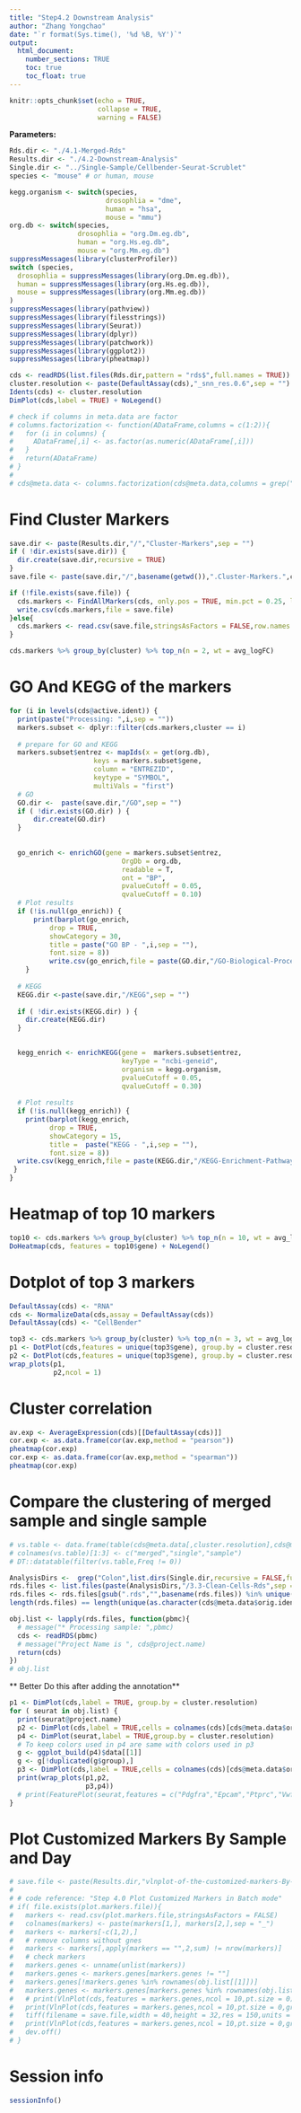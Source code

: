 ```yaml
---
title: "Step4.2 Downstream Analysis"
author: "Zhang Yongchao"
date: "`r format(Sys.time(), '%d %B, %Y')`"
output: 
  html_document:
    number_sections: TRUE
    toc: true
    toc_float: true
---
```


```r
knitr::opts_chunk$set(echo = TRUE,
                      collapse = TRUE,
                      warning = FALSE)
```

**Parameters:**

```r
Rds.dir <- "./4.1-Merged-Rds"
Results.dir <- "./4.2-Downstream-Analysis"
Single.dir <- "../Single-Sample/Cellbender-Seurat-Scrublet"
species <- "mouse" # or human, mouse
```


```r
kegg.organism <- switch(species,
                        drosophlia = "dme",
                        human = "hsa",
                        mouse = "mmu")
org.db <- switch(species,
                 drosophlia = "org.Dm.eg.db",
                 human = "org.Hs.eg.db",
                 mouse = "org.Mm.eg.db")
suppressMessages(library(clusterProfiler))
switch (species,
  drosophlia = suppressMessages(library(org.Dm.eg.db)),
  human = suppressMessages(library(org.Hs.eg.db)),
  mouse = suppressMessages(library(org.Mm.eg.db))
)
suppressMessages(library(pathview))
suppressMessages(library(filesstrings))
suppressMessages(library(Seurat))
suppressMessages(library(dplyr))
suppressMessages(library(patchwork))
suppressMessages(library(ggplot2))
suppressMessages(library(pheatmap))
```

```r
cds <- readRDS(list.files(Rds.dir,pattern = "rds$",full.names = TRUE))
cluster.resolution <- paste(DefaultAssay(cds),"_snn_res.0.6",sep = "")
Idents(cds) <- cluster.resolution
DimPlot(cds,label = TRUE) + NoLegend()
```

```r
# check if columns in meta.data are factor
# columns.factorization <- function(ADataFrame,columns = c(1:2)){
#   for (i in columns) {
#     ADataFrame[,i] <- as.factor(as.numeric(ADataFrame[,i]))
#   }
#   return(ADataFrame)
# }
# 
# cds@meta.data <- columns.factorization(cds@meta.data,columns = grep("_snn_res",colnames(cds@meta.data),value = TRUE))
```

# Find Cluster Markers

```r
save.dir <- paste(Results.dir,"/","Cluster-Markers",sep = "")
if ( !dir.exists(save.dir)) {
  dir.create(save.dir,recursive = TRUE)
}
save.file <- paste(save.dir,"/",basename(getwd()),".Cluster-Markers.",cluster.resolution,".csv",sep = "")
```

```r
if (!file.exists(save.file)) {
  cds.markers <- FindAllMarkers(cds, only.pos = TRUE, min.pct = 0.25, logfc.threshold = 0.25)
  write.csv(cds.markers,file = save.file)
}else{
  cds.markers <- read.csv(save.file,stringsAsFactors = FALSE,row.names = 1)
}

cds.markers %>% group_by(cluster) %>% top_n(n = 2, wt = avg_logFC)
```

# GO And KEGG of the markers

```r
for (i in levels(cds@active.ident)) {
  print(paste("Processing: ",i,sep = ""))
  markers.subset <- dplyr::filter(cds.markers,cluster == i)
  
  # prepare for GO and KEGG
  markers.subset$entrez <- mapIds(x = get(org.db),
                     keys = markers.subset$gene,
                     column = "ENTREZID",
                     keytype = "SYMBOL",
                     multiVals = "first")
  # GO
  GO.dir <-  paste(save.dir,"/GO",sep = "")
  if ( !dir.exists(GO.dir) ) {
      dir.create(GO.dir)
  }
  
  
  go_enrich <- enrichGO(gene = markers.subset$entrez,
                            OrgDb = org.db, 
                            readable = T,
                            ont = "BP",
                            pvalueCutoff = 0.05, 
                            qvalueCutoff = 0.10)
  # Plot results
  if (!is.null(go_enrich)) {
      print(barplot(go_enrich, 
          drop = TRUE, 
          showCategory = 30, 
          title = paste("GO BP - ",i,sep = ""),
          font.size = 8))
          write.csv(go_enrich,file = paste(GO.dir,"/GO-Biological-Process-using-markers-of-",i,".csv",sep = ""))
    }
      
  # KEGG
  KEGG.dir <-paste(save.dir,"/KEGG",sep = "")
   
  if ( !dir.exists(KEGG.dir) ) {
    dir.create(KEGG.dir)
  }
      

  kegg_enrich <- enrichKEGG(gene =  markers.subset$entrez,
                            keyType = "ncbi-geneid",
                            organism = kegg.organism,
                            pvalueCutoff = 0.05, 
                            qvalueCutoff = 0.30)
        
  # Plot results
  if (!is.null(kegg_enrich)) {
    print(barplot(kegg_enrich, 
          drop = TRUE, 
          showCategory = 15, 
          title =  paste("KEGG - ",i,sep = ""),
          font.size = 8))
  write.csv(kegg_enrich,file = paste(KEGG.dir,"/KEGG-Enrichment-Pathways-using-markers-of-",i,".csv",sep = ""))
 }
}
```



# Heatmap of top 10 markers

```r
top10 <- cds.markers %>% group_by(cluster) %>% top_n(n = 10, wt = avg_logFC)
DoHeatmap(cds, features = top10$gene) + NoLegend()
```

# Dotplot of top 3 markers

```r
DefaultAssay(cds) <- "RNA"
cds <- NormalizeData(cds,assay = DefaultAssay(cds))
DefaultAssay(cds) <- "CellBender"

top3 <- cds.markers %>% group_by(cluster) %>% top_n(n = 3, wt = avg_logFC)
p1 <- DotPlot(cds,features = unique(top3$gene), group.by = cluster.resolution, assay = "CellBender") + RotatedAxis()
p2 <- DotPlot(cds,features = unique(top3$gene), group.by = cluster.resolution, assay = "RNA") + RotatedAxis()
wrap_plots(p1,
           p2,ncol = 1)
```

# Cluster correlation

```r
av.exp <- AverageExpression(cds)[[DefaultAssay(cds)]]
cor.exp <- as.data.frame(cor(av.exp,method = "pearson"))
pheatmap(cor.exp)
cor.exp <- as.data.frame(cor(av.exp,method = "spearman"))
pheatmap(cor.exp)
```

# Compare the clustering of merged sample and single sample 

```r
# vs.table <- data.frame(table(cds@meta.data[,cluster.resolution],cds@meta.data[,paste("Single_", cluster.resolution, sep = "")],cds@meta.data$orig.ident))
# colnames(vs.table)[1:3] <- c("merged","single","sample")
# DT::datatable(filter(vs.table,Freq != 0))
```

```r
AnalysisDirs <-  grep("Colon",list.dirs(Single.dir,recursive = FALSE,full.names = TRUE),value = TRUE)
rds.files <- list.files(paste(AnalysisDirs,"/3.3-Clean-Cells-Rds",sep = ""),pattern = "rds$",full.names = TRUE)
rds.files <- rds.files[gsub(".rds","",basename(rds.files)) %in% unique(as.character(cds@meta.data$orig.ident))]
length(rds.files) == length(unique(as.character(cds@meta.data$orig.ident)))

obj.list <- lapply(rds.files, function(pbmc){
  # message("* Processing sample: ",pbmc)
  cds <- readRDS(pbmc)
  # message("Project Name is ", cds@project.name)
  return(cds)
})
# obj.list
```

** Better Do this after adding the annotation**

```r
p1 <- DimPlot(cds,label = TRUE, group.by = cluster.resolution)
for ( seurat in obj.list) {
  print(seurat@project.name)
  p2 <- DimPlot(cds,label = TRUE,cells = colnames(cds)[cds@meta.data$orig.ident == seurat@project.name])
  p4 <- DimPlot(seurat,label = TRUE,group.by = cluster.resolution)
  # To keep colors used in p4 are same with colors used in p3
  g <- ggplot_build(p4)$data[[1]]
  g <- g[!duplicated(g$group),]
  p3 <- DimPlot(cds,label = TRUE,cells = colnames(cds)[cds@meta.data$orig.ident == seurat@project.name],group.by = paste("Single_",cluster.resolution,sep = ""),cols = g$colour[order(g$group)])
  print(wrap_plots(p1,p2,
                   p3,p4))
  # print(FeaturePlot(seurat,features = c("Pdgfra","Epcam","Ptprc","Vwf","Pdgfrb","Nrxn1",'Rgs5','scrublet','Acta2','Cd34'),ncol = 3) & NoLegend())
}
```

# Plot Customized Markers By Sample and Day

```r
# save.file <- paste(Results.dir,"vlnplot-of-the-customized-markers-By-day.tiff",sep = "/")
# 
# # code reference: "Step 4.0 Plot Customized Markers in Batch mode"
# if( file.exists(plot.markers.file)){
#   markers <- read.csv(plot.markers.file,stringsAsFactors = FALSE)
#   colnames(markers) <- paste(markers[1,], markers[2,],sep = "_")
#   markers <- markers[-c(1,2),]
#   # remove columns without gnes
#   markers <- markers[,apply(markers == "",2,sum) != nrow(markers)]
#   # check markers
#   markers.genes <- unname(unlist(markers))
#   markers.genes <- markers.genes[markers.genes != ""]
#   markers.genes[!markers.genes %in% rownames(obj.list[[1]])]
#   markers.genes <- markers.genes[markers.genes %in% rownames(obj.list[[1]])]
#   # print(VlnPlot(cds,features = markers.genes,ncol = 10,pt.size = 0))
#   print(VlnPlot(cds,features = markers.genes,ncol = 10,pt.size = 0,group.by = "day"))
#   tiff(filename = save.file,width = 40,height = 32,res = 150,units = "in")
#   print(VlnPlot(cds,features = markers.genes,ncol = 10,pt.size = 0,group.by = "day"))
#   dev.off()
# }
```

# Session info

```r
sessionInfo()
```

